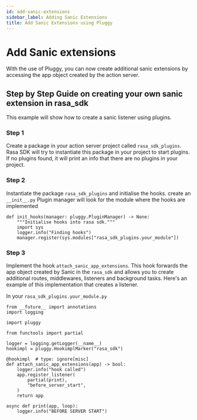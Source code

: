 ```yaml
---
id: add-sanic-extensions
sidebar_label: Adding Sanic Extensions
title: Add Sanic Extensions using Pluggy
---
```


# Add Sanic extensions
With the use of Pluggy, you can now create additional sanic extensions by accessing the app object created by the action server.

## Step by Step Guide on creating your own sanic extension in rasa_sdk
This example will show how to create a sanic listener using plugins.

### Step 1
Create a package in your action server project called `rasa_sdk_plugins`. Rasa SDK will try to instantiate this package in your project to start plugins.
If no plugins found, it will print an info that there are no plugins in your project.

### Step 2
Instantiate the package `rasa_sdk_plugins` and initialise the hooks. create an `__init__.py` Plugin manager will look for the module where the hooks are implemented

```
def init_hooks(manager: pluggy.PluginManager) -> None:
    """Initialise hooks into rasa sdk."""
    import sys
    logger.info("Finding hooks")
    manager.register(sys.modules["rasa_sdk_plugins.your_module"])
```
### Step 3
Implement the hook `attach_sanic_app_extensions`. This hook forwards the app object created by Sanic in the `rasa_sdk` and allows you to create additional routes, middlewares, listeners and background tasks. Here's an example of this implementation that creates a listener.

In your `rasa_sdk_plugins.your_module.py`

```
from __future__ import annotations
import logging

import pluggy

from functools import partial

logger = logging.getLogger(__name__)
hookimpl = pluggy.HookimplMarker("rasa_sdk")

@hookimpl  # type: ignore[misc]
def attach_sanic_app_extensions(app) -> bool:
    logger.info("hook called")
    app.register_listener(
        partial(print),
        "before_server_start",
    )
    return app

async def print(app, loop):
    logger.info("BEFORE SERVER START")
```
